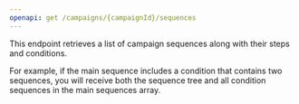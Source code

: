 ```yaml
---
openapi: get /campaigns/{campaignId}/sequences
---
```


This endpoint retrieves a list of campaign sequences along with their steps and conditions.

For example, if the main sequence includes a condition that contains two sequences, you will receive both the sequence tree and all condition sequences in the main sequences array.